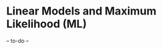 # Linear Models and Maximum Likelihood (ML) {#lmML}

-- to-do --


<!-- - maximum likelihood estimation -->
<!-- - samples estimates -->
<!-- - very indirect inference for population parameters -->
<!-- - null-hypothesis significance tests: bootstap (only mention t-tests, F-tests, and all that, and how to read them) -->

<!-- - not sure if here, or the probability section is the right place to mention sampling distributions and do a little simulation with shows how much spread there should be between items in an acceptability experiment if all items were actually underlyingly equal  -->

<!-- - squeeze in repeated mentions of sample-population distinction -->